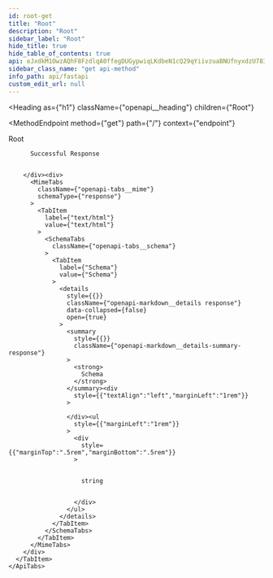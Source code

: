 ```yaml
---
id: root-get
title: "Root"
description: "Root"
sidebar_label: "Root"
hide_title: true
hide_table_of_contents: true
api: eJxdkM1OwzAQhF8FzdlqA0ffegDUGypwiqLKdbeN1cQ29qYiivzuaBNUfnyxdzU783knhEjJsAt+e4RGCoH3+zMxFBLlGHymDD3hoarkOlK2yUXRQ+N1sJZyPg3d3e5bDAUbPJNnkTN98rrlvpMi25Z6M7fHSNDInJw/o8hR/6x3IQhDT9wGAVuQouEWGmsoOH8Ks5fjTsyeTObNyxYKV0p5MalW96sKRSGGzL3xovempx//P6E3sBk7dsZ5GR7SjL9k10Cj0IbM8p6mg8n0nrpSpP0xUBqh60bhapIzByGrm6LQkjlSgq4nXGiExsZaikJwNd1wy5xXVZpf/35+fEMpX+HLjYA=
sidebar_class_name: "get api-method"
info_path: api/fastapi
custom_edit_url: null
---
```



<Heading
  as={"h1"}
  className={"openapi__heading"}
  children={"Root"}
>
</Heading>

<MethodEndpoint
  method={"get"}
  path={"/"}
  context={"endpoint"}
>
  
</MethodEndpoint>



Root

<div>
  <div>
    <ApiTabs
      label={undefined}
      id={undefined}
    >
      <TabItem
        label={"200"}
        value={"200"}
      >
        <div>
          
          
          Successful Response
          
          
        </div><div>
          <MimeTabs
            className={"openapi-tabs__mime"}
            schemaType={"response"}
          >
            <TabItem
              label={"text/html"}
              value={"text/html"}
            >
              <SchemaTabs
                className={"openapi-tabs__schema"}
              >
                <TabItem
                  label={"Schema"}
                  value={"Schema"}
                >
                  <details
                    style={{}}
                    className={"openapi-markdown__details response"}
                    data-collapsed={false}
                    open={true}
                  >
                    <summary
                      style={{}}
                      className={"openapi-markdown__details-summary-response"}
                    >
                      <strong>
                        Schema
                      </strong>
                    </summary><div
                      style={{"textAlign":"left","marginLeft":"1rem"}}
                    >
                      
                    </div><ul
                      style={{"marginLeft":"1rem"}}
                    >
                      <div
                        style={{"marginTop":".5rem","marginBottom":".5rem"}}
                      >
                        
                        
                        string
                        
                        
                      </div>
                    </ul>
                  </details>
                </TabItem>
              </SchemaTabs>
            </TabItem>
          </MimeTabs>
        </div>
      </TabItem>
    </ApiTabs>
  </div>
</div>
      
